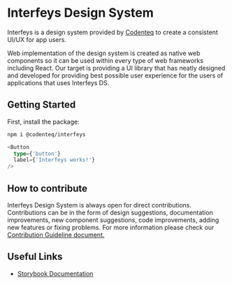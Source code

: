 
<Meta title="Welcome" />

# Interfeys Design System

Interfeys is a design system provided by [Codenteq](https://github.com/codenteq) to create a consistent UI/UX for app users.

Web implementation of the design system is created as native web components so it can be used within every type of web frameworks including React. Our target is providing a UI library that has neatly designed and developed for providing best possible user experience for the users of applications that uses Interfeys DS.

## Getting Started

First, install the package:

```bash
npm i @codenteq/interfeys
```

```typescript
<Button
  type={'button'}
  label={'Interfeys works!'}
/>
```

## How to contribute
Interfeys Design System is always open for direct contributions. Contributions can be in the form of design suggestions, documentation improvements, new component suggestions, code improvements, adding new features or fixing problems. For more information please check our [Contribution Guideline document.](https://github.com/codenteq/interfeys/blob/next/CONTRIBUTING.md)

## Useful Links

* [Storybook Documentation](https://interfeys.codenteq.com/)
